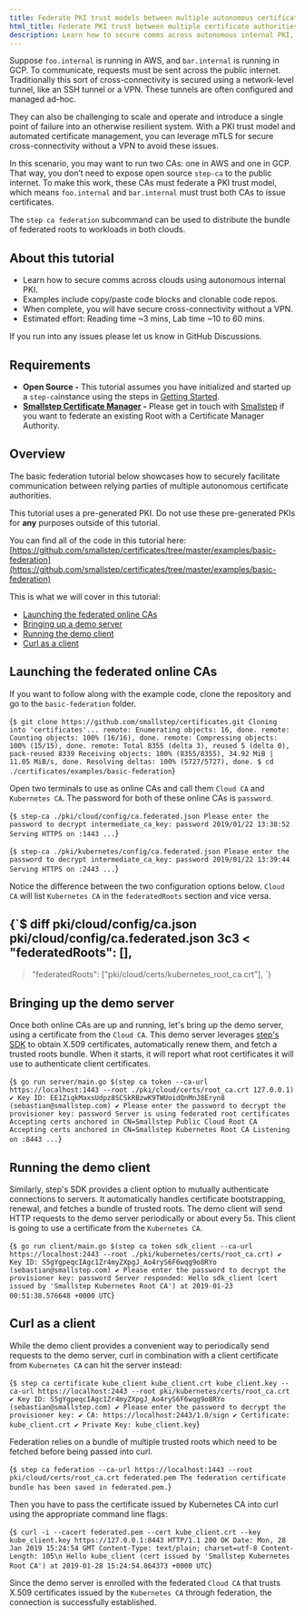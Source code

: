 ```yaml
---
title: Federate PKI trust models between multiple autonomous certificate authorities
html_title: Federate PKI trust between multiple certificate authorities
description: Learn how to secure comms across autonomous internal PKI, perform easy PKI migrations, and automate online root rotations using PKI trust models and step-ca
---
```



Suppose `foo.internal` is running in AWS, and `bar.internal` is running in GCP.
To communicate, requests must be sent across the public internet. Traditionally
this sort of cross-connectivity is secured using a network-level tunnel, like
an SSH tunnel or a VPN. These tunnels are often configured and managed ad-hoc.

They can also be challenging to scale and operate and introduce a single point
of failure into an otherwise resilient system. With a PKI trust model and
automated certificate management, you can leverage mTLS for secure
cross-connectivity without a VPN to avoid these issues.

In this scenario, you may want to run two CAs: one in AWS and one in GCP. That
way, you don’t need to expose open source `step-ca` to the public internet. To make this
work, these CAs must federate a PKI trust model, which means `foo.internal` and
`bar.internal` must trust both CAs to issue certificates.

The `step ca federation` subcommand can be used to distribute the bundle of
federated roots to workloads in both clouds. 

## About this tutorial

- Learn how to secure comms across clouds using autonomous internal PKI.
- Examples include copy/paste code blocks and clonable code repos.
- When complete, you will have secure cross-connectivity without a VPN. 
- Estimated effort: Reading time ~3 mins, Lab time ~10 to 60 mins. 

<Alert severity="info">
  <div>
    If you run into any issues please let us know <Link href="https://github.com/smallstep/certificates/discussions">in GitHub Discussions</Link>.
  </div>
</Alert>

## Requirements
- **Open Source -** This tutorial assumes you have initialized and started up a `step-ca`instance using the steps in [Getting Started](/docs/step-ca/getting-started).
- **[Smallstep Certificate Manager](https://smallstep.com/certificate-manager) -** Please get in touch with [Smallstep](mailto:cs@smallstep.com) if you want to federate an existing Root with a Certificate Manager Authority.

## Overview

The basic federation tutorial below showcases how to securely facilitate communication between relying parties of multiple autonomous certificate authorities.

This tutorial uses a pre-generated PKI. Do not use these pre-generated PKIs for **any** purposes outside of this tutorial.

You can find all of the code in this tutorial here:<br/>
[https://github.com/smallstep/certificates/tree/master/examples/basic-federation](https://github.com/smallstep/certificates/tree/master/examples/basic-federation)

This is what we will cover in this tutorial:

- [Launching the federated online CAs](#launching-the-federated-online-cas)
- [Bringing up a demo server](#bringing-up-the-demo-server)
- [Running the demo client](#running-the-demo-client)
- [Curl as a client](#curl-as-a-client)



## Launching the federated online CAs

If you want to follow along with the example code, clone the repository and go to the `basic-federation` folder.

<CodeBlock
    language="shell-session"
    copyText="git clone https://github.com/smallstep/certificates.git && cd ./certificates/examples/basic-federation">
{`$ git clone https://github.com/smallstep/certificates.git
Cloning into 'certificates'...
remote: Enumerating objects: 16, done.
remote: Counting objects: 100% (16/16), done.
remote: Compressing objects: 100% (15/15), done.
remote: Total 8355 (delta 3), reused 5 (delta 0), pack-reused 8339
Receiving objects: 100% (8355/8355), 34.92 MiB | 11.05 MiB/s, done.
Resolving deltas: 100% (5727/5727), done.
$ cd ./certificates/examples/basic-federation`}</CodeBlock>

Open two terminals to use as online CAs and call them `Cloud CA` and `Kubernetes CA`. The password for both of these online CAs is `password`.

<CodeBlock
    language="shell-session"
    copyText="step-ca ./pki/cloud/config/ca.federated.json">
{`$ step-ca ./pki/cloud/config/ca.federated.json
Please enter the password to decrypt intermediate_ca_key: password
2019/01/22 13:38:52 Serving HTTPS on :1443 ...`}</CodeBlock>

<CodeBlock
    language="shell-session"
    copyText="step-ca ./pki/kubernetes/config/ca.federated.json">
{`$ step-ca ./pki/kubernetes/config/ca.federated.json
Please enter the password to decrypt intermediate_ca_key: password
2019/01/22 13:39:44 Serving HTTPS on :2443 ...`}</CodeBlock>

Notice the difference between the two configuration options below. `Cloud CA` will list `Kubernetes CA` in the `federatedRoots` section and vice versa.

<CodeBlock
    language="shell-session"
    copyText="diff pki/cloud/config/ca.json pki/cloud/config/ca.federated.json">
{`$ diff pki/cloud/config/ca.json pki/cloud/config/ca.federated.json
3c3
<    "federatedRoots": [],
---
>    "federatedRoots": ["pki/cloud/certs/kubernetes_root_ca.crt"],
`}</CodeBlock>

## Bringing up the demo server

Once both online CAs are up and running, let's bring up the demo server, using
a certificate from the `Cloud CA`. This demo server leverages [step's
SDK](https://pkg.go.dev/github.com/smallstep/certificates/ca) to obtain X.509
certificates, automatically renew them, and fetch a trusted roots bundle. When
it starts, it will report what root certificates it will use to authenticate
client certificates.

<CodeBlock
    language="shell-session"
    copyText="go run server/main.go $(step ca token --ca-url https://localhost:1443 --root ./pki/cloud/certs/root_ca.crt 127.0.0.1)">
{`$ go run server/main.go $(step ca token --ca-url https://localhost:1443 --root ./pki/cloud/certs/root_ca.crt 127.0.0.1)
✔ Key ID: EE1ZiqkMaxsUdpz8SCSkRBzwK9TWUoidQnMnJ8Eryn8 (sebastian@smallstep.com)
✔ Please enter the password to decrypt the provisioner key: password
Server is using federated root certificates
Accepting certs anchored in CN=Smallstep Public Cloud Root CA
Accepting certs anchored in CN=Smallstep Kubernetes Root CA
Listening on :8443 ...`}</CodeBlock>

## Running the demo client

Similarly, step's SDK provides a client option to mutually authenticate connections to servers. It automatically handles certificate bootstrapping, renewal, and fetches a bundle of trusted roots. The demo client will send HTTP requests to the demo server periodically or about every 5s. This client is going to use a certificate from the `Kubernetes CA`.

<CodeBlock
    language="shell-session"
    copyText="go run client/main.go $(step ca token sdk_client --ca-url https://localhost:2443 --root ./pki/kubernetes/certs/root_ca.crt)">
{`$ go run client/main.go $(step ca token sdk_client --ca-url https://localhost:2443 --root ./pki/kubernetes/certs/root_ca.crt)
✔ Key ID: S5gYgpeqcIAgc1Zr4myZXpgJ_Ao4ryS6F6wqg9o8RYo (sebastian@smallstep.com)
✔ Please enter the password to decrypt the provisioner key: password
Server responded: Hello sdk_client (cert issued by 'Smallstep Kubernetes Root CA') at 2019-01-23 00:51:38.576648 +0000 UTC`}</CodeBlock>

## Curl as a client

While the demo client provides a convenient way to periodically send requests to the demo server, curl in combination with a client certificate from `Kubernetes CA` can hit the server instead:

<CodeBlock
    language="shell-session"
    copyText="step ca certificate kube_client kube_client.crt kube_client.key --ca-url https://localhost:2443 --root pki/kubernetes/certs/root_ca.crt">
{`$ step ca certificate kube_client kube_client.crt kube_client.key --ca-url https://localhost:2443 --root pki/kubernetes/certs/root_ca.crt
✔ Key ID: S5gYgpeqcIAgc1Zr4myZXpgJ_Ao4ryS6F6wqg9o8RYo (sebastian@smallstep.com)
✔ Please enter the password to decrypt the provisioner key:
✔ CA: https://localhost:2443/1.0/sign
✔ Certificate: kube_client.crt
✔ Private Key: kube_client.key`}</CodeBlock>

Federation relies on a bundle of multiple trusted roots which need to be fetched before being passed into curl.

<CodeBlock
    language="shell-session"
    copyText="step ca federation --ca-url https://localhost:1443 --root pki/cloud/certs/root_ca.crt federated.pem">
{`$ step ca federation --ca-url https://localhost:1443 --root pki/cloud/certs/root_ca.crt federated.pem
The federation certificate bundle has been saved in federated.pem.`}</CodeBlock>

Then you have to pass the certificate issued by Kubernetes CA into curl using the appropriate command line flags:

<CodeBlock
    language="shell-session"
    copyText="curl -i --cacert federated.pem --cert kube_client.crt --key kube_client.key https://127.0.0.1:8443">
{`$ curl -i --cacert federated.pem --cert kube_client.crt --key kube_client.key https://127.0.0.1:8443
HTTP/1.1 200 OK
Date: Mon, 28 Jan 2019 15:24:54 GMT
Content-Type: text/plain; charset=utf-8
Content-Length: 105\n
Hello kube_client (cert issued by 'Smallstep Kubernetes Root CA') at 2019-01-28 15:24:54.864373 +0000 UTC`}</CodeBlock>

Since the demo server is enrolled with the federated `Cloud CA` that trusts
X.509 certificates issued by the `Kubernetes CA` through federation, the connection
is successfully established.
